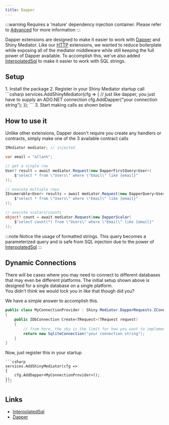 ```yaml
---
title: Dapper
---
```


:::warning
Requires a 'mature' dependency injection container.  Please refer to [Advanced](./advanced) for more information
:::

<NugetBadge name="Shiny.Mediator.DapperRequests" label="Shiny.Mediator.DapperRequests" />

Dapper extensions are designed to make it easier to work with [Dapper](https://github.com/DapperLib/Dapper) and Shiny Mediator.  Like our [HTTP](./http) extensions, we wanted to reduce
boilerplate while exposing all of the mediator middleware while still keeping the full power of Dapper available.  To accomplish this, we've also
added [InterpolatedSql](https://github.com/Drizin/InterpolatedSql) to make it easier to work with SQL strings.


## Setup
<Steps>
1. Install the <NugetBadge name="Shiny.Mediator.DapperRequests" label="Shiny.Mediator.DapperRequests" /> package
2. Register in your Shiny Mediator startup call
    ```csharp
    services.AddShinyMediator(cfg =>
    {
        // just like dapper, you just have to supply an ADO.NET connection
        cfg.AddDapper<SqliteConnection>("your connection string");
    });
    ```
3. Start making calls as shown below
</Steps>

## How to use it

Unlike other extensions, Dapper doesn't require you create any handlers or contracts, simply make one of the 3 available contract calls

```csharp
IMediator mediator; // injected

var email = "allan%";

// get a single row
User? result = await mediator.Request(new DapperFirstQuery<User>(
    $"select * from \"Users\" where \"Email\" like {email}"
));

// execute multiple rows
IEnumerable<User> results = await mediator.Request(new DapperQuery<User>(
    $"select * from \"Users\" where \"Email\" like {email}"
));

// execute scalars/counts
object? count = await mediator.Request(new DapperScalar(
    $"select count(*) from \"Users\" where \"Email\" like {email}"
));
```

:::note
Notice the usage of formatted strings.  This query becomes a parameterized query and is safe from SQL injection due to the power of [InterpolatedSql](https://github.com/Drizin/InterpolatedSql)
:::

## Dynamic Connections

There will be cases where you may need to connect to different databases that may even be different platforms.  The initial setup shown above is designed for a single database on a single platform.  
You didn't think we would lock you in like that though did you?

We have a simple answer to accomplish this.

```csharp
public class MyConnectionProvider : Shiny.Mediator.DapperRequests.IConnectionProvider
{
    public IDbConnection Create<TRequest>(TRequest request)
    {
        // from here, the sky is the limit for how you want to implement this.  You get access to see the request object so you can adjust per type
        return new SqliteConnection("your connection string");
    }
}

```

Now, just register this in your startup

    ```csharp
    services.AddShinyMediator(cfg =>
    {
        cfg.AddDapper<MyConnectionProvider>();
    });
    ```

## Links
- [InterpolatedSql](https://github.com/Drizin/InterpolatedSql)
- [Dapper](https://github.com/DapperLib/Dapper)